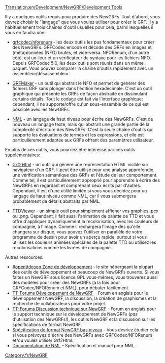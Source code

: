 [[Translation:en/Development/NewGRF/Development Tools]]

Il y a quelques outils requis pour produire des NewGRFs. Tout d'abord, vous devrez choisir le "langage" que vous voulez utiliser pour créer le GRF. Il y a habituellement trois chaînes d'outil usuelles pour cela, parmi lesquelles il vous en faudra une:

* [http://www.openttd.org/download-grfcodec grfcodec/nforenum] - les deux outils les pus fondamentaux pour créer des NewGRFs. GRFCodec encode et décode des GRFs en images et (méta)données (NFO) brutes, et vice-versa. NFORenum, d'un autre côté, est un lieur et un vérificateur de syntaxe pour les fichiers NFO. Depuis GRFCodec 5.0, les deux outils sont réunis dans un même paquet. Vous pouvez comparer la chaîne d'outils rapidement avec un assembleur/désassembleur.

* [http://www.tt-forums.net/viewtopic.php?f=68&t=10167 GRFMaker] - un outil qui abstrait le NFO et permet de générer des fichiers GRF sans plonger dans l'édition hexadécimale. C'est un outil graphique qui présente les GRFs de façon abstraite en dissimulant certains détails. Tout le codage est fait via l'interface graphique; cependant, il ne supporte/offre qu'un sous-ensemble de ce qui est possible avec les NewGRFs.

* [http://dev.openttdcoop.org/projects/nml NML] - un langage de haut niveau pour écrire des NewGRFs. C'est de nouveau un langage texte, mais qui abstrait une grande partie de la complexité d'écriture des NewGRFs. C'est la seule chaîne d'outils qui supporte les évaluations de termes et les expressions, et elle est particulièrement adaptée aux GRFs offrant des paramètres utilisateur.

En plus de ces outils, vous pourriez être intéressé par ces outils supplémentaires:

* [http://dev.openttdcoop.org/projects/grf2html Grf2Html] - un outil qui génère une représentation HTML visible sur navigateur d'un GRF. Il peut être utilisé pour une analyse approfondie, une vérification sémantique des GRFs et l'étude de leur comportement. Comme tel, il est particulièrement approprié pour apprendre à écrire des NewGRFs en regardant et comprenant ceux écrits par d'autres. Cependant, il est d'une utilité limitée si vous vous décidez pour un langage de haut niveau comme NML, car il vous submergera probablement de détails abstraits par NML.

* [http://dev.openttdcoop.org/projects/ttdviewer TTDViewer] - un simple outil pour simplement afficher vos graphies .pcx ou .png. Cependant, il fait aussi l'animation de palette de TTD et vous offre d'appliquer dynamiquement la recolorisation, avec les couleurs de compagnie, à l'image. Comme il rechargera l'image dès qu'elle changera sur disque, vous pouvez l'utiliser en parallèle de votre programme de dessin pour avoir un aperçu rapide, surtout si vous utilisez les couleurs animées spéciales de la palette TTD ou utilisez les recolorisations comme les livrées de compagnie.

Autres ressources:
* [http://dev.openttdcoop.org #openttdcoop Zone de développement] - le site hébergeant la plupart des outils de développement et beaucoup de NewGRFs ouverts. Si vous faites un NewGRF sous licence GPL vous-mêmes, vous trouverez aussi des modèles pour créer des NewGRFs (à la fois pour GRFCodec/NFORenum et NML), pour débuter facilement.
* [http://www.tt-forums.net/viewforum.php?f=26 TT-Forums Développement de NewGRF] - Forum en anglais pour le développement NewGRF, la discussion, la création de graphismes et la recherche de collaborateurs pour votre projet.
* [http://www.tt-forums.net/viewforum.php?f=68 TT-Forums Discussion technique sur NewGRF] - Forum en anglais pour le support technique sur le développement de NewGRFs (''pas'' d'utilisation des NewGRFs!), les outils NewGRF et la discussion sur les spécifications de format NewGRF.
* [http://wiki.ttdpatch.net/tiki-index.php?page=NewGraphicsSpecs Spécification de format NewGRF bas niveau] - Vous devriez étudier cela si vous prévoyez d'écrire des NewGRFs avec GRFCodec/NFORenum et/ou voulez utiliser Grf2Html.
* [http://hg.openttdcoop.org/nml/raw-file/tip/docs/index.html Documentation de NML] - Spécification et manuel pour NML.


[[Category:fr/NewGRF]]